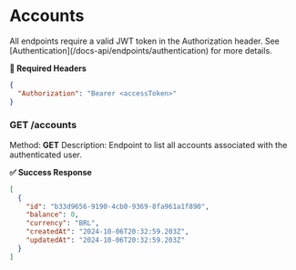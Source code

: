 # Accounts


<Callout emoji="🔒">
  All endpoints require a valid JWT token in the Authorization header. See
  [Authentication](/docs-api/endpoints/authentication) for more details.
</Callout>

**📄 Required Headers**

```json
{
  "Authorization": "Bearer <accessToken>"
}
```

### GET /accounts

Method: **GET**
Description: Endpoint to list all accounts associated with the authenticated user.

**✅ Success Response**

```json
[
  {
    "id": "b33d9656-9190-4cb0-9369-8fa961a1f890",
    "balance": 0,
    "currency": "BRL",
    "createdAt": "2024-10-06T20:32:59.203Z",
    "updatedAt": "2024-10-06T20:32:59.203Z"
  }
]
```
